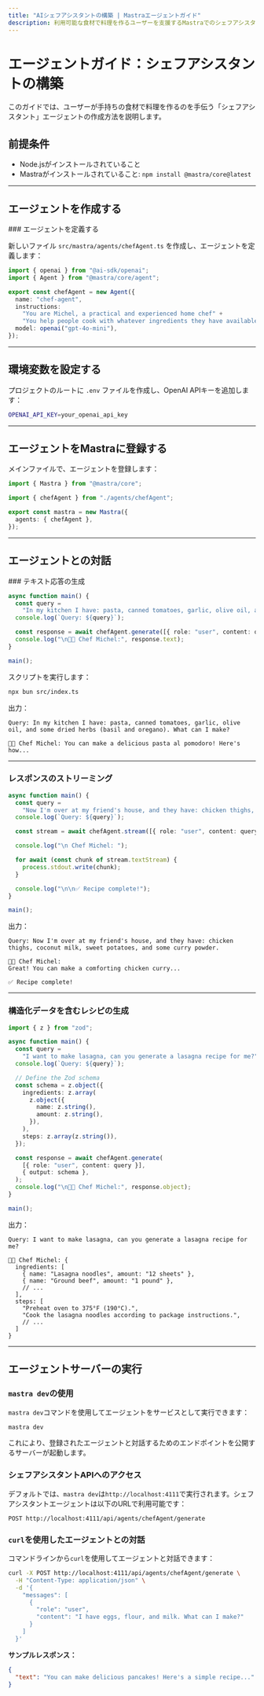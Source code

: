 ---
title: "AIシェフアシスタントの構築 | Mastraエージェントガイド"
description: 利用可能な食材で料理を作るユーザーを支援するMastraでのシェフアシスタントエージェントの作成ガイド。
---


# エージェントガイド：シェフアシスタントの構築

このガイドでは、ユーザーが手持ちの食材で料理を作るのを手伝う「シェフアシスタント」エージェントの作成方法を説明します。

<YouTube id="_tZhOqHCrF0" />

## 前提条件

- Node.jsがインストールされていること
- Mastraがインストールされていること: `npm install @mastra/core@latest`

---

## エージェントを作成する

<Steps>
### エージェントを定義する

新しいファイル `src/mastra/agents/chefAgent.ts` を作成し、エージェントを定義します：

```ts copy filename="src/mastra/agents/chefAgent.ts"
import { openai } from "@ai-sdk/openai";
import { Agent } from "@mastra/core/agent";

export const chefAgent = new Agent({
  name: "chef-agent",
  instructions:
    "You are Michel, a practical and experienced home chef" +
    "You help people cook with whatever ingredients they have available.",
  model: openai("gpt-4o-mini"),
});
```

---

## 環境変数を設定する

プロジェクトのルートに `.env` ファイルを作成し、OpenAI APIキーを追加します：

```bash filename=".env" copy
OPENAI_API_KEY=your_openai_api_key
```

---

## エージェントをMastraに登録する

メインファイルで、エージェントを登録します：

```ts copy filename="src/mastra/index.ts"
import { Mastra } from "@mastra/core";

import { chefAgent } from "./agents/chefAgent";

export const mastra = new Mastra({
  agents: { chefAgent },
});
```

---

</Steps >

## エージェントとの対話

<Steps>
### テキスト応答の生成

```ts copy filename="src/index.ts"
async function main() {
  const query =
    "In my kitchen I have: pasta, canned tomatoes, garlic, olive oil, and some dried herbs (basil and oregano). What can I make?";
  console.log(`Query: ${query}`);

  const response = await chefAgent.generate([{ role: "user", content: query }]);
  console.log("\n👨‍🍳 Chef Michel:", response.text);
}

main();
```

スクリプトを実行します：

```bash copy
npx bun src/index.ts
```

出力：

```
Query: In my kitchen I have: pasta, canned tomatoes, garlic, olive oil, and some dried herbs (basil and oregano). What can I make?

👨‍🍳 Chef Michel: You can make a delicious pasta al pomodoro! Here's how...
```

---

### レスポンスのストリーミング

```ts copy filename="src/index.ts"
async function main() {
  const query =
    "Now I'm over at my friend's house, and they have: chicken thighs, coconut milk, sweet potatoes, and some curry powder.";
  console.log(`Query: ${query}`);

  const stream = await chefAgent.stream([{ role: "user", content: query }]);

  console.log("\n Chef Michel: ");

  for await (const chunk of stream.textStream) {
    process.stdout.write(chunk);
  }

  console.log("\n\n✅ Recipe complete!");
}

main();
```

出力：

```
Query: Now I'm over at my friend's house, and they have: chicken thighs, coconut milk, sweet potatoes, and some curry powder.

👨‍🍳 Chef Michel:
Great! You can make a comforting chicken curry...

✅ Recipe complete!
```

---

### 構造化データを含むレシピの生成

```ts copy filename="src/index.ts"
import { z } from "zod";

async function main() {
  const query =
    "I want to make lasagna, can you generate a lasagna recipe for me?";
  console.log(`Query: ${query}`);

  // Define the Zod schema
  const schema = z.object({
    ingredients: z.array(
      z.object({
        name: z.string(),
        amount: z.string(),
      }),
    ),
    steps: z.array(z.string()),
  });

  const response = await chefAgent.generate(
    [{ role: "user", content: query }],
    { output: schema },
  );
  console.log("\n👨‍🍳 Chef Michel:", response.object);
}

main();
```

出力：

```
Query: I want to make lasagna, can you generate a lasagna recipe for me?

👨‍🍳 Chef Michel: {
  ingredients: [
    { name: "Lasagna noodles", amount: "12 sheets" },
    { name: "Ground beef", amount: "1 pound" },
    // ...
  ],
  steps: [
    "Preheat oven to 375°F (190°C).",
    "Cook the lasagna noodles according to package instructions.",
    // ...
  ]
}
```

---

</Steps >

## エージェントサーバーの実行

<Steps>

### `mastra dev`の使用

`mastra dev`コマンドを使用してエージェントをサービスとして実行できます：

```bash copy
mastra dev
```

これにより、登録されたエージェントと対話するためのエンドポイントを公開するサーバーが起動します。

### シェフアシスタントAPIへのアクセス

デフォルトでは、`mastra dev`は`http://localhost:4111`で実行されます。シェフアシスタントエージェントは以下のURLで利用可能です：

```
POST http://localhost:4111/api/agents/chefAgent/generate
```

### `curl`を使用したエージェントとの対話

コマンドラインから`curl`を使用してエージェントと対話できます：

```bash copy
curl -X POST http://localhost:4111/api/agents/chefAgent/generate \
  -H "Content-Type: application/json" \
  -d '{
    "messages": [
      {
        "role": "user",
        "content": "I have eggs, flour, and milk. What can I make?"
      }
    ]
  }'
```

**サンプルレスポンス：**

```json
{
  "text": "You can make delicious pancakes! Here's a simple recipe..."
}
```

</Steps>
